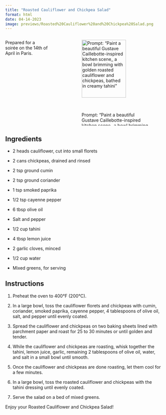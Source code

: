 ```yaml
---
title: "Roasted Cauliflower and Chickpea Salad"
format: html
date: 04-14-2023
image: previews/Roasted%20Cauliflower%20and%20Chickpea%20Salad.png
---
```


:::: {.columns}

::: {.column width="30%"}
Prepared for a soirée on the 14th of April in Paris.
:::

::: {.column width="5%"}

:::

::: {.column width="65%"}
![Prompt: "Paint a beautiful Gustave Caillebotte-inspired kitchen scene_ a bowl brimming with golden roasted cauliflower and chickpeas, bathed in creamy tahini"](previews/Roasted%20Cauliflower%20and%20Chickpea%20Salad.png){width=80%}
:::

::::


## Ingredients

-   2 heads cauliflower, cut into small florets

-   2 cans chickpeas, drained and rinsed

-   2 tsp ground cumin

-   2 tsp ground coriander

-   1 tsp smoked paprika

-   1/2 tsp cayenne pepper

-   6 tbsp olive oil

-   Salt and pepper

-   1/2 cup tahini

-   4 tbsp lemon juice

-   2 garlic cloves, minced

-   1/2 cup water

-   Mixed greens, for serving

## Instructions

1.  Preheat the oven to 400°F (200°C).

2.  In a large bowl, toss the cauliflower florets and chickpeas with cumin, coriander, smoked paprika, cayenne pepper, 4 tablespoons of olive oil, salt, and pepper until evenly coated.

3.  Spread the cauliflower and chickpeas on two baking sheets lined with parchment paper and roast for 25 to 30 minutes or until golden and tender.

4.  While the cauliflower and chickpeas are roasting, whisk together the tahini, lemon juice, garlic, remaining 2 tablespoons of olive oil, water, and salt in a small bowl until smooth.

5.  Once the cauliflower and chickpeas are done roasting, let them cool for a few minutes.

6.  In a large bowl, toss the roasted cauliflower and chickpeas with the tahini dressing until evenly coated.

7.  Serve the salad on a bed of mixed greens.

Enjoy your Roasted Cauliflower and Chickpea Salad!
